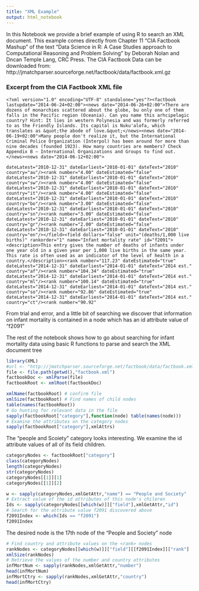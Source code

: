 ```yaml
---
title: "XML Example"
output: html_notebook
---
```

In this Notebook we provide a brief example of using R to search an XML document. This example comes directly from Chapter 11 "CIA Factbook Mashup" of the text "Data Science in R: A Case Studies approach to Computational Reasoning and Problem Solving" by Deborah Nolan and Dncan Temple Lang, CRC Press. The CIA Factbook Data can be downloaded from: 
http://jmatchparser.sourceforge.net/factbook/data/factbook.xml.gz

### Excerpt from the CIA Factbook XML file
```
<?xml version="1.0" encoding="UTF-8" standalone="yes"?><factbook lastupdate="2014-06-24+02:00"><news date="2014-06-26+02:00">There are dozens of monarchies scattered about the globe, bu only one of them falls in the Pacific region (Oceania). Can you name this arhcipelagic country? Hint: It lies in western Polynesia and was formerly referred to as the Friendly Islands. Its capital is Nuku'alofa, which translates as &quot;the abode of love.&quot;</news><news date="2014-06-19+02:00">Many people don't realize it, but the International Criminal Police Organization (Interpol) has been around for more than nine decades (founded 1923). How many countries are members? Check Appendix B – International Organizations and Groups to find out.</news><news date="2014-06-12+02:00">

dateLatest="2010-12-31" dateEarliest="2010-01-01" dateText="2010" country="au"/><rank number="4.00" dateEstimated="false" dateLatest="2010-12-31" dateEarliest="2010-01-01" dateText="2010" country="sw"/><rank number="4.00" dateEstimated="false" dateLatest="2010-12-31" dateEarliest="2010-01-01" dateText="2010" country="it"/><rank number="4.00" dateEstimated="false" dateLatest="2010-12-31" dateEarliest="2010-01-01" dateText="2010" country="bo"/><rank number="3.00" dateEstimated="false" dateLatest="2010-12-31" dateEarliest="2010-01-01" dateText="2010" country="sn"/><rank number="3.00" dateEstimated="false" dateLatest="2010-12-31" dateEarliest="2010-01-01" dateText="2010" country="gr"/><rank number="2.00" dateEstimated="false" dateLatest="2010-12-31" dateEarliest="2010-01-01" dateText="2010" country="en"/></field><field dollars="false" unit="(deaths/1,000 live births)" rankorder="1" name="Infant mortality rate" id="f2091"><description>This entry gives the number of deaths of infants under one year old in a given year per 1,000 live births in the same year. This rate is often used as an indicator of the level of health in a country.</description><rank number="117.23" dateEstimated="true" dateLatest="2014-12-31" dateEarliest="2014-01-01" dateText="2014 est." country="af"/><rank number="104.34" dateEstimated="true" dateLatest="2014-12-31" dateEarliest="2014-01-01" dateText="2014 est." country="ml"/><rank number="100.14" dateEstimated="true" dateLatest="2014-12-31" dateEarliest="2014-01-01" dateText="2014 est." country="so"/><rank number="92.86" dateEstimated="true" dateLatest="2014-12-31" dateEarliest="2014-01-01" dateText="2014 est." country="ct"/><rank number="90.92" 
```
From trial and error, and a little bit of searching we discover that information on infant mortality is contained in a <field> node which has an id attribute value of "f2091"

The rest of the notebook shows how to go about searching for infant mortality data using basic R functions to parse and search the XML document tree
```r
library(XML)
#url <- "http://jmatchparser.sourceforge.net/factbook/data/factbook.xml.gz"
file <- file.path(getwd(),"factbook.xml")
factbookDoc <- xmlParse(file)
factbookRoot <- xmlRoot(factbookDoc)

xmlName(factbookRoot) # confirm file
xmlSize(factbookRoot) # Find names of child nodes
table(names(factbookRoot))
# Go hunting for relevant data in the file
sapply(factbookRoot["category"],function(node) table(names(node)))
# Examine the attributes on the category nodes
sapply(factbookRoot["category"],xmlAttrs)
```
The "people and Scoiety" category looks interesting. We examine the id attribute values of all of its field children.
```r
categoryNodes <- factbookRoot["category"]
class(categoryNodes)
length(categoryNodes)
str(categoryNodes)
categoryNodes[[1]][1]
categoryNodes[[1]][2]

w <- sapply(categoryNodes,xmlGetAttr,"name") == "People and Society"
# Extract value of the id attributes of this node's chileren
Ids <- sapply(categoryNodes[[which(w)]]["field"],xmlGetAttr,"id")
# Search for the attribute value f2091 discovered above
f2091Index <- which(Ids == "f2091")
f2091Index
```
The desired node is the 17th <field> node of the "People and Society" <category> node
```r
# Find country and attribute values on the <rank> nodes
rankNodes <- categoryNodes[[which(w)]]["field"][[f2091Index]]["rank"]
xmlSize(rankNodes)
# Retrieve the valyes of the number and country attributes
infMortNum <- sapply(rankNodes,xmlGetAttr,"number")
head(infMortNum)
infMortCtry <- sapply(rankNodes,xmlGetAttr,"country")
head(infMortCtry)
```

